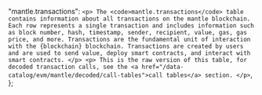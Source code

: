  "mantle.transactions": `<p>
      The <code>mantle.transactions</code> table contains information about all transactions on the mantle blockchain. Each row represents a single transaction and includes information such as block number, hash, timestamp, sender, recipient, value, gas, gas price, and more. Transactions are the fundamental unit of interaction with the {blockchain} blockchain. Transactions are created by users and are used to send value, deploy smart contracts, and interact with smart contracts.
    </p>
    <p>
      This is the raw version of this table, for decoded transaction calls, see the <a href="/data-catalog/evm/mantle/decoded/call-tables">call tables</a> section.
    </p>`, 
};